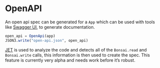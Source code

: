 # OpenAPI 

An open api spec can be generated for a `App` which can be used with tools like [Swagger UI](https://swagger.io/tools/swagger-ui/), to generate documentation.

```julia
open_api = OpenApi(app)
JSON3.write("open-api.json", open_api)
```

[JET](https://github.com/aviatesk/JET.jl) is used to analyze the code and detects all of the `Bonsai.read` and `Bonsai.write` calls, this information is then used to create the spec. This feature is currently very alpha and needs work before it's robust.
